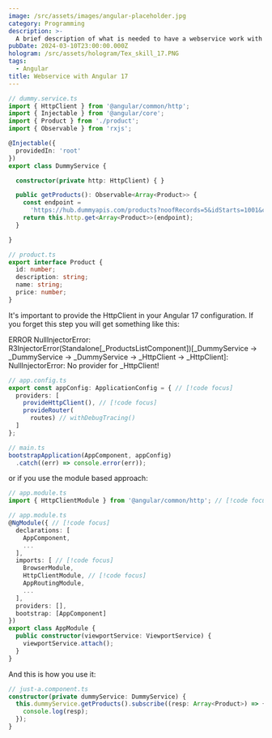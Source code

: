 ---
image: /src/assets/images/angular-placeholder.jpg
category: Programming
description: >-
  A brief description of what is needed to have a webservice work with angular 17.
pubDate: 2024-03-10T23:00:00.000Z
hologram: /src/assets/hologram/Tex_skill_17.PNG
tags:
  - Angular
title: Webservice with Angular 17
---

```typescript
// dummy.service.ts
import { HttpClient } from '@angular/common/http';
import { Injectable } from '@angular/core';
import { Product } from './product';
import { Observable } from 'rxjs';

@Injectable({
  providedIn: 'root'
})
export class DummyService {

  constructor(private http: HttpClient) { }

  public getProducts(): Observable<Array<Product>> {
    const endpoint =
      'https://hub.dummyapis.com/products?noofRecords=5&idStarts=1001&currency=usd';
    return this.http.get<Array<Product>>(endpoint);
  }

}
```

```typescript
// product.ts
export interface Product {
  id: number;
  description: string;
  name: string;
  price: number;
}
```

It's important to provide the HttpClient in your Angular 17 configuration. If you forget this step you will get something like this:

ERROR NullInjectorError: R3InjectorError(Standalone\[\_ProductsListComponent])\[\_DummyService -> \_DummyService -> \_DummyService -> \_HttpClient -> \_HttpClient]: 
  NullInjectorError: No provider for \_HttpClient!

```typescript
// app.config.ts
export const appConfig: ApplicationConfig = { // [!code focus]
  providers: [
    provideHttpClient(), // [!code focus]
    provideRouter(
      routes) // withDebugTracing()
  ]
};

// main.ts
bootstrapApplication(AppComponent, appConfig)
  .catch((err) => console.error(err));
```

or if you use the module based approach:

```typescript
// app.module.ts
import { HttpClientModule } from '@angular/common/http'; // [!code focus]

// app.module.ts
@NgModule({ // [!code focus]
  declarations: [
    AppComponent,
    ...
  ],
  imports: [ // [!code focus]
    BrowserModule,
    HttpClientModule, // [!code focus]
    AppRoutingModule,
    ...
  ],
  providers: [],
  bootstrap: [AppComponent]
})
export class AppModule {
  public constructor(viewportService: ViewportService) {
    viewportService.attach();
  }
}
```

And this is how you use it:

```typescript
// just-a.component.ts
constructor(private dummyService: DummyService) {
  this.dummyService.getProducts().subscribe((resp: Array<Product>) => {
    console.log(resp);
  });
}
```
